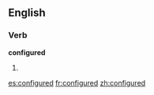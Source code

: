 ==English==

===Verb===
'''configured'''

# {{past of|[[configure]]}}

[[es:configured]]
[[fr:configured]]
[[zh:configured]]